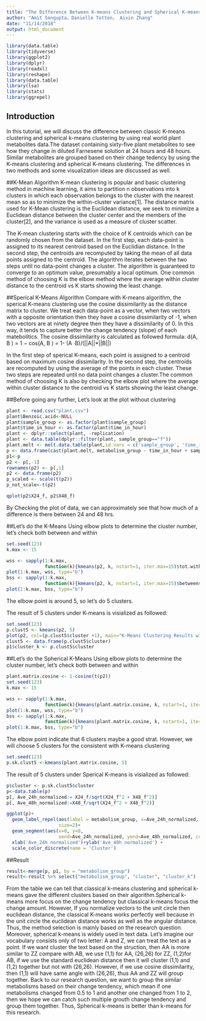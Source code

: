 ```yaml
---
title: "The Difference Between K-means Clustering and Spherical K-means Clustering Illuminated by using Plant Metabolites data"
author: "Amit Sengupta，Danielle Totten， Aixin Zhang"
date: "11/14/2018"
output: html_document
---
```


```r
library(data.table)
library(tidyverse)
library(ggplot2)
library(dplyr)
library(readxl)
library(reshape)
library(data.table)
library(lsa)
library(stats)
library(ggrepel)
```

## Introduction
In this tutorial, we will discuss the difference between classic K-means clustering and spherical k-means clustering by using real world plant metabolites data.The dataset containing sixty-five plant metabolites to see how they change in diluted Farnesene solution at 24 hours and 48 hours. Similar metabolites are grouped based on their change tedency by using the K-means clustering and spherical K-means clustering. The differences in two methods and some visualization ideas are discussed as well.

##K-Mean Algorithm 
K-mean clustering is popular and basic clustering method in machine learning, it aims to partition n observations into k clusters in which each observation belongs to the cluster with the nearest mean so as to minimize the within-cluster variance[1]. The distance matrix used for K-Mean clustering is the Euclidean distance, we seek to minimize a Euclidean distance between the cluster center and the members of the cluster[2], and the variance is used as a measure of cluster scatter.

The K-mean clustering starts with the choice of K centroids which can be randomly chosen from the dataset. In the first step, each data-point is assigned to its nearest centroid based on the Euclidian distance. In the second step, the centroids are recomputed by taking the mean of all data points assigned to the centroid. The algorithm iterates between the two steps until no data-point changes a cluster. The algorithm is guaranteed to converge to an optimum value, presumably a local optimum. One common method of choosing K is the elbow method where the average within cluster distance to the centroid vs K starts showing the least change.

##Sperical K-Means Algorithm
Compare with K-means algorithm, the sperical K-means clustering use the cosine dissimilarity as the distance matrix to cluster. We treat each data-point as a vector, when two vectors with a opposite orientation then they have a cosine dissimilarity of -1, when two vectors are at ninety degree  then they have a dissimilarity of 0. In this way, it tends to capture better the change tendency (slope) of each matebolitics.
The cosine dissimilarity is calculated as followed formula:
d(A, B ) = 1 − cos(A, B ) = 1- (A ∙B)/(||A||*||B||)

In the first step of sperical K-means, each point is assigned to a centroid based on maximum cosine dissimilarity. In the second step, the centroids are recomputed by using the average of the points in each cluster. These two steps are repeated until no data point changes a cluster.The common method of choosing K is also by checking the elbow plot where the average within cluster distance to the centroid vs K starts showing the least change.

##Before going any further, Let's look at the plot without clustering
```r

plant <- read.csv("plant.csv")
plant$Benzoic.acid<-NULL
plant$sample_group <- as.factor(plant$sample_group)
plant$time_in_hour <- as.factor(plant$time_in_hour)
plant <- dplyr::select(plant, -replication)
plant <- data.table(dplyr::filter(plant, sample_group=="f"))
plant.melt <- melt.data.table(plant,id.vars = c('sample_group', 'time_in_hour'),variable.name = 'metabolism_group')
p <- data.frame(cast(plant.melt, metabolism_group ~ time_in_hour + sample_group, mean))
p1<-p
p2 <- p[,-1]
rownames(p2) <- p[,1]
p2 <- data.frame(p2)
p_scaled <- scale(t(p2))
p_not_scale<-t(p2)
```

```r
qplot(p2$X24_f, p2$X48_f)
```


By Checking the plot of data, we can approximately see that how much of a difference is there between 24 and 48 hrs. 

##Let's do the K-Means
Using elbow plots to determine the cluster number, let's check both between and within
```r
set.seed(123)
k.max <- 15

wss <- sapply(1:k.max, 
              function(k){kmeans(p2, k, nstart=1, iter.max=15)$tot.withinss})
plot(1:k.max, wss, type="b")
bss <- sapply(1:k.max, 
              function(k){kmeans(p2, k, nstart=1, iter.max=15)$betweenss})
plot(1:k.max, bss, type="b")

```


The elbow point is around 5, so let's do 5 clusters.

The result of 5 clusters under K-means is visialized as followed:

```r
set.seed(123)
p.clust5 <- kmeans(p2, 5)
plot(p2, col=(p.clust5$cluster +1), main="K-Means Clustering Results with K=5", xlab="", ylab="", pch=20, cex=2)
clust5 <- data.frame(p.clust5$cluster)
p1$cluster_k <- p.clust5$cluster

```


##Let's do the Spherical K-Means
Using elbow plots to determine the cluster number, let's check both between and within
```r
plant.matrix.cosine <- 1-cosine(t(p2))
set.seed(123)
k.max <- 15

wss <- sapply(1:k.max, 
              function(k){kmeans(plant.matrix.cosine, k, nstart=1, iter.max=15)$tot.withinss})
plot(1:k.max, wss, type="b")
bss <- sapply(1:k.max, 
              function(k){kmeans(plant.matrix.cosine, k, nstart=1, iter.max=15)$betweenss})
plot(1:k.max, bss, type="b")

```

The elbow point indicate that 6 clusters maybe a good strat. However, we will choose 5 clusters for the consistent with K-means clustering

```r
set.seed(123)
p.sk.clust5 <-kmeans(plant.matrix.cosine, 5)
```

The result of 5 clusters under Sperical K-means is visialized as followed:
```r
p$cluster <- p.sk.clust5$cluster
p<-data.table(p)
p[, Ave_24h_normalized:= X24_f/sqrt(X24_f^2 + X48_f^2)]
p[, Ave_48h_normalized:=X48_f/sqrt(X24_f^2 + X48_f^2)]

ggplot(p)+
  geom_label_repel(aes(label = metabolism_group, x=Ave_24h_normalized, y=Ave_48h_normalized, color = factor(cluster)), 
                   size=2)+
  geom_segment(aes(x=0, y=0, 
                   xend=Ave_24h_normalized, yend=Ave_48h_normalized, color=factor(cluster)))+
  xlab('Ave_24h normalized')+ylab('Ave_48h normalized') + 
  scale_color_discrete(name = 'Cluster')
```

##Result
```r
result<-merge(p, p1, by = "metabolism_group")
result<-result %>% select("metabolism_group", "cluster", "cluster_k")
```
From the table we can tell that classical k-means clustering and spherical k-means gave the different clusters based on their algorithm.Spherical k-means more focus on the change tendency but classical k-means focus the change amount. However, 
If you normalize vectors to the unit circle then euclidean distance, the classical K-means works perfectly well because in the unit circle the euclidean distance works as well as the angular distance. Thus, the method selection is mainly based on the research question. Moreover, spherical k-means is widely used in text data. Let’s imagine our vocabulary consists only of two letter: A and Z, we can treat the text as a point. If we want cluster the text based on the struction, then AA is more similar to ZZ compare with AB, we use (1,1) for AA, (26,26) for ZZ, (1,2)for AB, if we use the standard euclidean distance then it will cluster (1,1) and (1,2) together but not  with (26,26). However, if we use cosine dissimilarity, then (1,1) will have same angle with (26,26), thus AA and ZZ will group together. Back to our research question, we want to group the similar metabolisms based on their change tendency, which mean if one metabolisms changed from 0.5 to 1 and another one changed from 1 to 2, then we hope we can catch such multiple grouth change tendency and group them together. Thus, Spherical k-means is better than k-means for this research.






